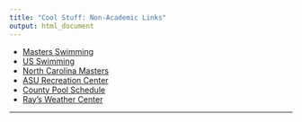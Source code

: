 ```yaml
---
title: "Cool Stuff: Non-Academic Links"
output: html_document
---
```


- [Masters Swimming](http://www.usms.org/)
- [US Swimming](http://www.usaswimming.org/DesktopDefault.aspx)
- [North Carolina Masters](http://www.ncmasters.org/)
- [ASU Recreation Center](http://urec.appstate.edu/student-recreation-center)
- [County Pool Schedule](http://www.wataugacounty.org/App_Pages/Dept/ParksRec/Aquatics/poolschedule.aspx)
- [Ray's Weather Center](http://booneweather.com/)


* * *